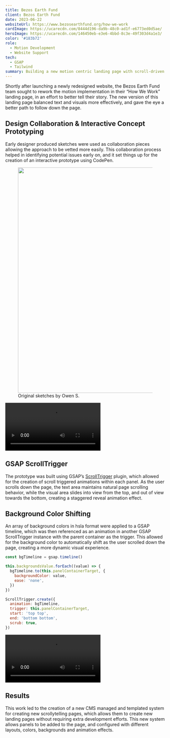 ```yaml
---
title: Bezos Earth Fund
client: Bezos Earth Fund
date: 2023-06-22
websiteUrl: https://www.bezosearthfund.org/how-we-work
cardImage: https://ucarecdn.com/8444d196-da9b-48c0-ad1f-e6773ed0d5ae/
heroImage: https://ucarecdn.com/146450eb-e3e6-4bbd-8c3e-49f303d4a1e3/
color: '#183b72'
role:
  - Motion Development
  - Website Support
tech:
  - GSAP
  - Tailwind
summary: Building a new motion centric landing page with scroll-driven reverse panel transitions and a color shifting background.
---
```



Shortly after launching a newly redesigned website, the Bezos Earth Fund team sought to rework the motion implementation in their “How We Work” landing page, in an effort to better tell their story. The new version of this landing page balanced text and visuals more effectively, and gave the eye a better path to follow down the page.

## Design Collaboration & Interactive Concept Prototyping

Early designer produced sketches were used as collaboration pieces allowing the approach to be vetted more easily. This collaboration process helped in identifying potential issues early on, and it set things up for the creation of an interactive prototype using CodePen.

<figure>
  <img
    src="https://ucarecdn.com/4e0cc31d-f192-4109-83ef-c9fd1865782f/-/quality/lightest/-/format/auto/"
    width="500"
    height="708"
    alt=""
  />
  <figcaption>Original sketches by Owen S.</figcaption>
</figure>

<Video
  src="https://jeremyfrank-dev-assets.s3.amazonaws.com/bezos-prototype.mp4"
  caption="Initial CodePen prototype"
/>

## GSAP ScrollTrigger

The prototype was built using GSAP’s [ScrollTrigger](https://gsap.com/scroll/) plugin, which allowed for the creation of scroll triggered animations within each panel. As the user scrolls down the page, the text area maintains natural page scrolling behavior, while the visual area slides into view from the top, and out of view towards the bottom, creating a staggered reveal animation effect.

## Background Color Shifting

An array of background colors in hsla format were applied to a GSAP timeline, which was then referenced as an animation in another GSAP ScrollTrigger instance with the parent container as the trigger. This allowed for the background color to automatically shift as the user scrolled down the page, creating a more dynamic visual experience.

```js
const bgTimeline = gsap.timeline()

this.backgroundsValue.forEach((value) => {
  bgTimeline.to(this.panelContainerTarget, {
    backgroundColor: value,
    ease: 'none',
  })
})

ScrollTrigger.create({
  animation: bgTimeline,
  trigger: this.panelContainerTarget,
  start: 'top top',
  end: 'bottom bottom',
  scrub: true,
})
```

<Video
  src="https://jeremyfrank-dev-assets.s3.amazonaws.com/bezos-page.mp4"
  caption="GSAP ScrollTrigger animations and color shifting background"
/>

## Results

This work led to the creation of a new CMS managed and templated system for creating new scrollytelling pages, which allows them to create new landing pages without requiring extra development efforts. This new system allows panels to be added to the page, and configured with different layouts, colors, backgrounds and animation effects.
